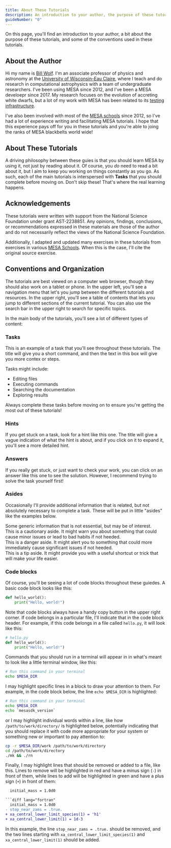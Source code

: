 ```yaml
---
title: About These Tutorials
description: An introduction to your author, the purpose of these tutorials, and some of the conventions used in these tutorials.
guideNumber: "0"
---
```




On this page, you'll find an introduction to your author, a bit about the purpose of these tutorials, and some of the conventions used in these tutorials.

<LearningObjectivesSummary />

## About the Author

Hi my name is [Bill Wolf](https://billwolf.space). I'm an associate professor of physics and astronomy at the [University of Wisconsin–Eau Claire](https://uwec.edu), where I teach and do research in computational astrophysics with a team of undergraduate researchers. I've been using MESA since 2012, and I've been a MESA develoepr since 2017. My research focuses on the evolution of accreting white dwarfs, but a lot of my work with MESA has been related to its [testing infrastructure](https://ui.adsabs.harvard.edu/abs/2023ApJS..269...50W/abstract).

I've also been involved with most of the [MESA schools](https://mesastar.org/summer-schools/) since 2012, so I've had a lot of experience writing and facilitating MESA tutorials. I hope that this experience pays off for you in these tutorials and you're able to joing the ranks of MESA blackbelts world wide!

## About These Tutorials

A driving philosophy between these guies is that you should learn MESA by using it, not just by reading about it. Of course, you *do* need to read a bit about it, but I aim to keep you working on things constantly as you go. As such, each of the main tutorials is interspersed with **Tasks** that you should complete before moving on. Don't skip these! That's where the real learning happens.

<LearningObjective statement="understand the hands-on learning philosophy of MESA Academy" number={1} guideNumber={guideNumber} />

## Acknowledgements

These tutorials were written with support from the National Science Foundation under grant AST-2238851. Any opinions, findings, conclusions, or recommendations expressed in these materials are those of the author and do not necessarily reflect the views of the National Science Foundation.

Additionally, I adapted and updated many exercises in these tutorials from exercises in various [MESA Schools](https://mesastar.org/summer-schools/). When this is the case, I'll cite the original source exercise.

## Conventions and Organization

The tutorials are best viewed on a computer web browser, though they should also work on a tablet or phone. In the upper left, you'll see a navigation menu that let's you jump between the different tutorials and resources. In the upper right, you'll see a table of contents that lets you jump to different sections of the current tutorial. You can also use the search bar in the upper right to search for specific topics.

In the main body of the tutorials, you'll see a lot of different types of content:

### Tasks

<Task title="Read this Task" number={1} guideNumber={guideNumber}>
  This is an example of a task that you'll see throughout these tutorials. The title will give you a short command, and then the text in this box will give you more contex or steps.
  
  Tasks might include:
  - Editing files
  - Executing commands
  - Searching the documentation
  - Exploring results
  
  Always complete these tasks before moving on to ensure you're getting the most out of these tutorials!
</Task>

<LearningObjective statement="identify and use Tasks, Hints, Answers, and Asides in the tutorials" number={2} guideNumber={guideNumber} />

### Hints
<Hint title="Click me for a hint.">
  If you get stuck on a task, look for a hint like this one. The title will give a vague indication of what the hint is about, and if you click on it to expand it, you'll see a more detailed hint.
</Hint>

### Answers
<Answer title="Click me for the answer.">
  If you really get stuck, or just want to check your work, you can click on an answer like this one to see the solution. However, I recommend trying to solve the task yourself first!
</Answer>

### Asides
Occasionally I'll provide additional information that is related, but not absolutely necessary to complete a task. These will be put in little "asides" like the examples below.

<Aside>
Some generic information that is not essential, but may be of interest.
</Aside>

<Aside type='caution'>
This is a cautionary aside. It might warn you about something that could cause minor issues or lead to bad habits if not heeded.
</Aside>

<Aside type="danger">
This is a danger aside. It might alert you to something that could more immediately cause significant issues if not heeded.
</Aside>

<Aside type="tip">
This is a tip aside. It might provide you with a useful shortcut or trick that will make your life easier.
</Aside>

### Code blocks
Of course, you'll be seeing a lot of code blocks throughout these guiedes. A basic code block looks like this:

```python
def hello_world():
    print("Hello, world!")
```

Note that code blocks always have a handy copy button in the upper right corner. If code belongs in a particular file, I'll indicate that in the code block header. For example, if this code belongs in a file called `hello.py`, it will look like this:

```python
# hello.py
def hello_world():
    print("Hello, world!")
```

Commands that you should run in a terminal will appear in in what's meant to look like a little terminal window, like this:

```bash
# Run this command in your terminal
echo $MESA_DIR
```

I may highlight specific lines in a block to draw your attention to them. For example, in the code block below, the line `echo $MESA_DIR` is highlighted:

```zsh {2}
# Run this command in your terminal
echo $MESA_DIR
echo `mesasdk_version`
```

or I may highlight individual words within a line, like how `/path/to/work/directory/` is highlighted below, potentially indicating that you should replace it with code more appropriate for your system or something new or important to pay attention to:

```bash "/path/to/work/directory"
cp -r $MESA_DIR/work /path/to/work/directory
cd /path/to/work/directory
./mk && ./rn
```

Finally, I may highlight lines that should be removed or added to a file, like this. Lines to remove will be highlighted in red and have a minus sign (`-`) in front of them, while lines to add will be highlighted in green and have a plus sign (`+`) in front of them:

```diff lang="fortran" title='inlist_project'
  initial_mass = 1.0d0

```diff lang="fortran"
  initial_mass = 1.0d0
- stop_near_zams = .true.
+ xa_central_lower_limit_species(1) = 'h1'
+ xa_central_lower_limit(1) = 1d-3
```

In this example, the line `stop_near_zams = .true.` should be removed, and the two lines starting with `xa_central_lower_limit_species(1)` and `xa_central_lower_limit(1)` should be added.

<LearningObjective statement="navigate the tutorial interface and understand code block conventions" number={3} guideNumber={guideNumber} />